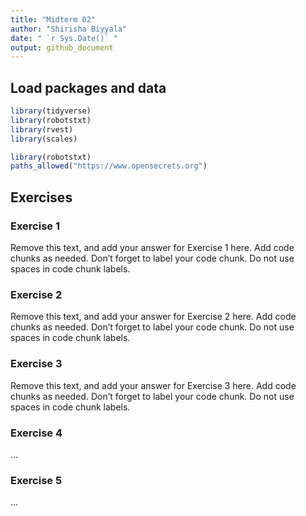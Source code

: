 ```yaml
---
title: "Midterm 02"
author: "Shirisha Biyyala"
date: " `r Sys.Date()` "
output: github_document
---
```


## Load packages and data

```r
library(tidyverse)
library(robotstxt)
library(rvest)
library(scales)
```

```r
library(robotstxt)
paths_allowed("https://www.opensecrets.org")
```

## Exercises



### Exercise 1

Remove this text, and add your answer for Exercise 1 here.
Add code chunks as needed.
Don't forget to label your code chunk.
Do not use spaces in code chunk labels.

### Exercise 2

Remove this text, and add your answer for Exercise 2 here.
Add code chunks as needed.
Don't forget to label your code chunk.
Do not use spaces in code chunk labels.

### Exercise 3

Remove this text, and add your answer for Exercise 3 here.
Add code chunks as needed.
Don't forget to label your code chunk.
Do not use spaces in code chunk labels.

### Exercise 4

...

### Exercise 5

...
